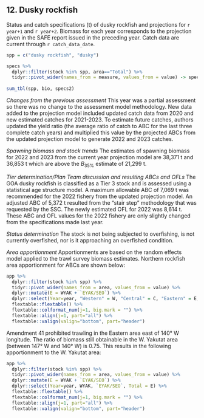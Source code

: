 ## 12. Dusky rockfish
Status and catch specifications (t) of dusky rockfish and projections for `r year+1` and `r year+2`.
Biomass for each year corresponds to the projection given in the SAFE report issued in the preceding year. 
Catch data are current through `r catch_data_date`. 

```r
spp = c("dusky rockfish", "dusky")

specs %>% 
  dplyr::filter(stock %in% spp, area=="Total") %>% 
  tidyr::pivot_wider(names_from = measure, values_from = value) -> specs2
  
sum_tbl(spp, bio, specs2)
```

*Changes from the previous assessment*
This year was a partial assessment so there was no change to the assessment model methodology. New data added to the projection model included updated catch data from 2020 and new estimated catches for 2021-2023. To estimate future catches, authors updated the yield ratio (the average ratio of catch to ABC for the last three complete catch years) and multiplied this value by the projected ABCs from the updated projection model to generate 2022 and 2023 catches.

*Spawning biomass and stock trends*
The estimates of spawning biomass for 2022 and 2023 from the current year projection model are 38,371 t and 36,853 t which are above the $B_{35\%}$ estimate of 21,299 t.

*Tier determination/Plan Team discussion and resulting ABCs and OFLs*
The GOA dusky rockfish is classified as a Tier 3 stock and is assessed using a statistical age structure model. A maximum allowable ABC of 7,069 t was recommended for the 2022 fishery from the updated projection model. An adjusted ABC of 5,372 t resulted from the “stair step” methodology that was requested by the SSC. The newly estimated OFL for 2022 was 8,614 t. These ABC and OFL values for the 2022 fishery are only slightly changed from the specifications made last year.

*Status determination*
The stock is not being subjected to overfishing, is not currently overfished, nor is it approaching an overfished condition.

*Area apportionment*
Apportionments are based on the random effects model applied to the trawl survey biomass estimates. 
Northern rockfish area apportionment for ABCs are shown below:

```r
app %>% 
  dplyr::filter(stock %in% spp) %>% 
  tidyr::pivot_wider(names_from = area, values_from = value) %>% 
  dplyr::mutate(E = WYAK + `EYAK/SEO`) %>% 
  dplyr::select(Year=year, "Western" = W, "Central" = C, "Eastern" = E, Total ) %>% 
  flextable::flextable() %>% 
  flextable::colformat_num(j=1, big.mark = "") %>% 
  flextable::align(j=1, part="all") %>% 
  flextable::valign(valign="bottom", part="header")
```

Amendment 41 prohibited trawling in the Eastern area east of 140° W longitude. 
The ratio of biomass still obtainable in the W. Yakutat area (between 147° W and 140° W) is 0.75. 
This results in the following apportionment to the W. Yakutat area:

```r
app %>% 
  dplyr::filter(stock %in% spp) %>% 
  tidyr::pivot_wider(names_from = area, values_from = value) %>% 
  dplyr::mutate(E = WYAK + `EYAK/SEO`) %>% 
  dplyr::select(Year=year, WYAK, `EYAK/SEO`, Total = E) %>% 
  flextable::flextable() %>% 
  flextable::colformat_num(j=1, big.mark = "") %>% 
  flextable::align(j=1, part="all") %>% 
  flextable::valign(valign="bottom", part="header")
```

